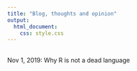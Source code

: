 ```yaml
---
title: "Blog, thoughts and opinion"
output:
  html_document:
    css: style.css
---
```

<br/>
Nov 1, 2019: Why R is not a dead language
<br/>


